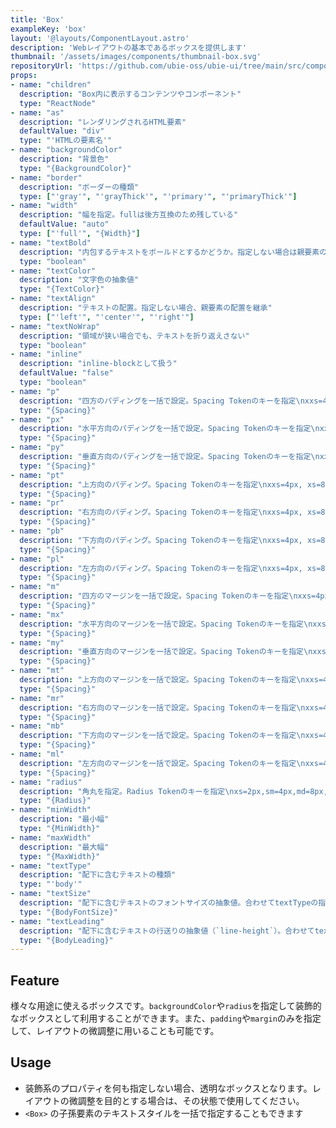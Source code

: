 ```yaml
---
title: 'Box'
exampleKey: 'box'
layout: '@layouts/ComponentLayout.astro'
description: 'Webレイアウトの基本であるボックスを提供します'
thumbnail: '/assets/images/components/thumbnail-box.svg'
repositoryUrl: 'https://github.com/ubie-oss/ubie-ui/tree/main/src/components/Box'
props:
- name: "children"
  description: "Box内に表示するコンテンツやコンポーネント"
  type: "ReactNode"
- name: "as"
  description: "レンダリングされるHTML要素"
  defaultValue: "div"
  type: "'HTMLの要素名'"
- name: "backgroundColor"
  description: "背景色"
  type: "{BackgroundColor}"
- name: "border"
  description: "ボーダーの種類"
  type: ["'gray'", "'grayThick'", "'primary'", "'primaryThick'"]
- name: "width"
  description: "幅を指定。fullは後方互換のため残している"
  defaultValue: "auto"
  type: ["'full'", "{Width}"]
- name: "textBold"
  description: "内包するテキストをボールドとするかどうか。指定しない場合は親要素のスタイルを継承、trueでボールド、falseとするとnormal"
  type: "boolean"
- name: "textColor"
  description: "文字色の抽象値"
  type: "{TextColor}"
- name: "textAlign"
  description: "テキストの配置。指定しない場合、親要素の配置を継承"
  type: ["'left'", "'center'", "'right'"]
- name: "textNoWrap"
  description: "領域が狭い場合でも、テキストを折り返えさない"
  type: "boolean"
- name: "inline"
  description: "inline-blockとして扱う"
  defaultValue: "false"
  type: "boolean"
- name: "p"
  description: "四方のパディングを一括で設定。Spacing Tokenのキーを指定\nxxs=4px, xs=8px, sm=12px, md=16px, lg=24px, xl=40px, xxl=64px"
  type: "{Spacing}"
- name: "px"
  description: "水平方向のパディングを一括で設定。Spacing Tokenのキーを指定\nxxs=4px, xs=8px, sm=12px, md=16px, lg=24px, xl=40px, xxl=64px"
  type: "{Spacing}"
- name: "py"
  description: "垂直方向のパディングを一括で設定。Spacing Tokenのキーを指定\nxxs=4px, xs=8px, sm=12px, md=16px, lg=24px, xl=40px, xxl=64px"
  type: "{Spacing}"
- name: "pt"
  description: "上方向のパディング。Spacing Tokenのキーを指定\nxxs=4px, xs=8px, sm=12px, md=16px, lg=24px, xl=40px, xxl=64px"
  type: "{Spacing}"
- name: "pr"
  description: "右方向のパディング。Spacing Tokenのキーを指定\nxxs=4px, xs=8px, sm=12px, md=16px, lg=24px, xl=40px, xxl=64px"
  type: "{Spacing}"
- name: "pb"
  description: "下方向のパディング。Spacing Tokenのキーを指定\nxxs=4px, xs=8px, sm=12px, md=16px, lg=24px, xl=40px, xxl=64px"
  type: "{Spacing}"
- name: "pl"
  description: "左方向のパディング。Spacing Tokenのキーを指定\nxxs=4px, xs=8px, sm=12px, md=16px, lg=24px, xl=40px, xxl=64px"
  type: "{Spacing}"
- name: "m"
  description: "四方のマージンを一括で設定。Spacing Tokenのキーを指定\nxxs=4px, xs=8px, sm=12px, md=16px, lg=24px, xl=40px, xxl=64px"
  type: "{Spacing}"
- name: "mx"
  description: "水平方向のマージンを一括で設定。Spacing Tokenのキーを指定\nxxs=4px, xs=8px, sm=12px, md=16px, lg=24px, xl=40px, xxl=64px"
  type: "{Spacing}"
- name: "my"
  description: "垂直方向のマージンを一括で設定。Spacing Tokenのキーを指定\nxxs=4px, xs=8px, sm=12px, md=16px, lg=24px, xl=40px, xxl=64px"
  type: "{Spacing}"
- name: "mt"
  description: "上方向のマージンを一括で設定。Spacing Tokenのキーを指定\nxxs=4px, xs=8px, sm=12px, md=16px, lg=24px, xl=40px, xxl=64px"
  type: "{Spacing}"
- name: "mr"
  description: "右方向のマージンを一括で設定。Spacing Tokenのキーを指定\nxxs=4px, xs=8px, sm=12px, md=16px, lg=24px, xl=40px, xxl=64px"
  type: "{Spacing}"
- name: "mb"
  description: "下方向のマージンを一括で設定。Spacing Tokenのキーを指定\nxxs=4px, xs=8px, sm=12px, md=16px, lg=24px, xl=40px, xxl=64px"
  type: "{Spacing}"
- name: "ml"
  description: "左方向のマージンを一括で設定。Spacing Tokenのキーを指定\nxxs=4px, xs=8px, sm=12px, md=16px, lg=24px, xl=40px, xxl=64px"
  type: "{Spacing}"
- name: "radius"
  description: "角丸を指定。Radius Tokenのキーを指定\nxs=2px,sm=4px,md=8px,lg=12px"
  type: "{Radius}"
- name: "minWidth"
  description: "最小幅"
  type: "{MinWidth}"
- name: "maxWidth"
  description: "最大幅"
  type: "{MaxWidth}"
- name: "textType"
  description: "配下に含むテキストの種類"
  type: "'body'"
- name: "textSize"
  description: "配下に含むテキストのフォントサイズの抽象値。合わせてtextTypeの指定が必須で、typeに応じた値が指定可能"
  type: "{BodyFontSize}"
- name: "textLeading"
  description: "配下に含むテキストの行送りの抽象値（`line-height`）。合わせてtextTypeとtextSizeの指定が必須で、typeに応じた値が指定可能"
  type: "{BodyLeading}"
---
```


## Feature

様々な用途に使えるボックスです。`backgroundColor`や`radius`を指定して装飾的なボックスとして利用することができます。また、`padding`や`margin`のみを指定して、レイアウトの微調整に用いることも可能です。

## Usage

- 装飾系のプロパティを何も指定しない場合、透明なボックスとなります。レイアウトの微調整を目的とする場合は、その状態で使用してください。
- `<Box>` の子孫要素のテキストスタイルを一括で指定することもできます
